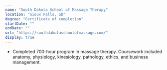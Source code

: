 ```yaml
---
name: "South Dakota School of Massage Therapy"
location: "Sioux Falls, SD"
degree: "Certificate of completion"
startDate: ""
endDate: ""
url: "https://southdakotaschoolofmassage.com/"
display: true
---
```


-   Completed 700-hour program in massage therapy. Coursework included anatomy, physiology, kinesiology, pathology, ethics, and business management.
